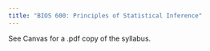 ```yaml
---
title: "BIOS 600: Principles of Statistical Inference"
---
```


See Canvas for a .pdf copy of the syllabus.

